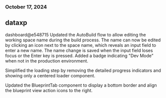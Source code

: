 ### October 17, 2024
## dataxp

dashboard@e548715
Updated the AutoBuild flow to allow editing the working space name during the build process. The name can now be edited by clicking an icon next to the space name, which reveals an input field to enter a new name. The name change is saved when the input field loses focus or the Enter key is pressed. Added a badge indicating "Dev Mode" when not in the production environment.

Simplified the loading step by removing the detailed progress indicators and showing only a centered loader component.

Updated the BlueprintTab component to display a bottom border and align the blueprint view action icons to the right.